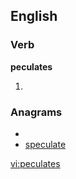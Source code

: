 
==English==

===Verb===
'''peculates'''

# {{third-person singular of|[[peculate]]}}

===Anagrams===
* {{alphagram|aceelpstu}}
* [[speculate#English|speculate]]

[[vi:peculates]]